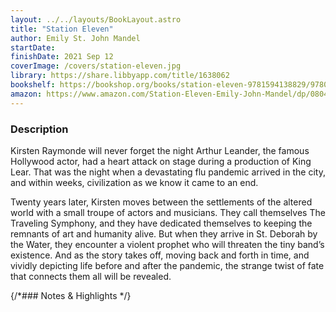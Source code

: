 ```yaml
---
layout: ../../layouts/BookLayout.astro
title: "Station Eleven"
author: Emily St. John Mandel
startDate:
finishDate: 2021 Sep 12
coverImage: /covers/station-eleven.jpg
library: https://share.libbyapp.com/title/1638062
bookshelf: https://bookshop.org/books/station-eleven-9781594138829/9780804172448
amazon: https://www.amazon.com/Station-Eleven-Emily-John-Mandel/dp/0804172447/
---
```


<ReadingTime
  startDate  = {frontmatter.startDate}
  finishDate = {frontmatter.finishDate}
/>

### Description
Kirsten Raymonde will never forget the night Arthur Leander, the famous Hollywood actor, had a heart attack on stage during a production of King Lear. That was the night when a devastating flu pandemic arrived in the city, and within weeks, civilization as we know it came to an end.

Twenty years later, Kirsten moves between the settlements of the altered world with a small troupe of actors and musicians. They call themselves The Traveling Symphony, and they have dedicated themselves to keeping the remnants of art and humanity alive. But when they arrive in St. Deborah by the Water, they encounter a violent prophet who will threaten the tiny band’s existence. And as the story takes off, moving back and forth in time, and vividly depicting life before and after the pandemic, the strange twist of fate that connects them all will be revealed.

{/*### Notes & Highlights */}

<Fragment slot="buy">
  <BuyBook
    library   = {frontmatter.library}
    bookshelf = {frontmatter.bookshelf}
    amazon    = {frontmatter.amazon}
  />
</Fragment>
